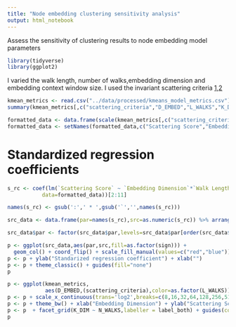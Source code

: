 ```yaml
---
title: "Node embedding clustering sensitivity analysis"
output: html_notebook
---
```


Assess the sensitivity of clustering results to node embedding model parameters

```r
library(tidyverse)
library(ggplot2)

```

I varied the walk length, number of walks,embedding dimension and embedding context window size. I used the invariant scattering criteria [1](https://www.public.asu.edu/~huanliu/papers/pakdd00clu.pdf),[2](https://www.cs.swarthmore.edu/~meeden/cs63/s16/reading/Clustering.pdf)

```r
kmean_metrics <- read.csv("../data/processed/kmeans_model_metrics.csv")
summary(kmean_metrics[,c("scattering_criteria","D_EMBED","L_WALKS","K_DIM","N_WALKS")])

formatted_data <- data.frame(scale(kmean_metrics[,c("scattering_criteria","D_EMBED","L_WALKS","K_DIM","N_WALKS")]))
formatted_data <- setNames(formatted_data,c("Scattering Score","Embedding Dimension","Walk Length","Context Window","Walks per Disease"))
```

# Standardized regression coefficients

```r
s_rc <- coef(lm(`Scattering Score` ~ `Embedding Dimension`*`Walk Length`*`Context Window`*`Walks per Disease`,
           data=formatted_data))[2:11]

names(s_rc) <- gsub(':',' * ',gsub('`','',names(s_rc)))

src_data <- data.frame(par=names(s_rc),src=as.numeric(s_rc)) %>% arrange(src) %>% mutate(sign=ifelse(src>0,1,0))

src_data$par <- factor(src_data$par,levels=src_data$par[order(src_data$src)])

p <- ggplot(src_data,aes(par,src,fill=as.factor(sign))) +
  geom_col() + coord_flip() + scale_fill_manual(values=c("red","blue"))
p <- p + ylab("Standarized regression coefficient") + xlab("") 
p <- p + theme_classic() + guides(fill="none")
p
```
```r
p <- ggplot(kmean_metrics,
            aes(D_EMBED,(scattering_criteria),color=as.factor(L_WALKS))) + geom_line() + geom_point()
p <- p + scale_x_continuous(trans='log2',breaks=c(8,16,32,64,128,256,512),labels=c(8,16,32,64,128,256,512))
p <- p + theme_bw() + xlab("Embedding Dimension") + ylab("Scattering Score")
p <- p  + facet_grid(K_DIM ~ N_WALKS,labeller = label_both) + guides(color=guide_legend(title='Walk Length'))
p
```

